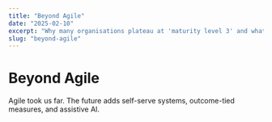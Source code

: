 ```yaml
---
title: "Beyond Agile"
date: "2025-02-10"
excerpt: "Why many organisations plateau at 'maturity level 3' and what comes next."
slug: "beyond-agile"
---
```


# Beyond Agile

Agile took us far. The future adds self-serve systems, outcome-tied measures, and assistive AI.
